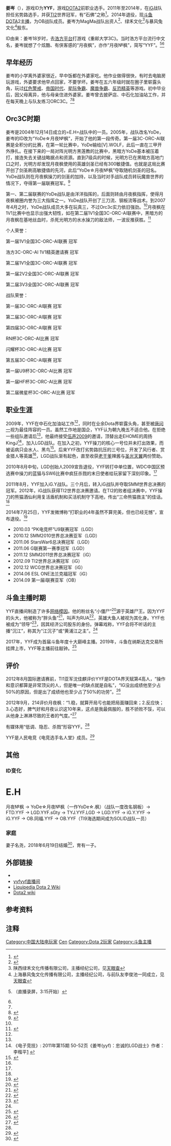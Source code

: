 {{NoteTA
| G1 = Games
| G2 = Esports
}}
{{Infobox person
| 姓名 = 姜岑
| 性别 = 男
| 圖像大小 = 
| 圖像說明 = 
| 原文名 = 
| 遊戲ID = 月夜№枫、YYF
| 本名 = 
| 出生日期 = {{birth date and age|1987|2|3}}
| 死亡日期 = 
| 出生地 = {{CHN}}[[上海市|上海市]]
| 別名 = 枫哥、胖头鱼
| 活躍時期 = 2009 -
| 知名原因 = [[DOTA|DOTA]]世界冠军、游戏主播
| 籍貫 = 
| 獲獎 = SMM2011冠军、TI2世界冠军
| 網站 = {{Sinaweibo|2176141495|iG_月夜枫YYF}}
| 腳註 = 
| 教育程度 = 
| 語言 = [[上海话|上海话]]、[[普通話|普通話]]
| 國籍 = {{PRC}}
| 職業 = 前电竞职业选手、游戏主播
| 僱主 = 
| 組織 = [[iG电子竞技俱乐部|iG电子竞技俱乐部]]、斗鱼TV
| 機構 = 
}}
'''姜岑'''（{{bd|1987年|2月3日}}），游戏ID为'''YYF'''，游戏[[DOTA2|DOTA2]]前职业选手。2011年至2014年，在[[iG电子竞技俱乐部|iG]]战队担任劣势路选手，并获[[2012年Dota_2国际邀请赛|TI2]]世界冠军，有“石佛”之称<ref name="max">{{cite news |title=中国刀塔人之YYF姜岑传：一往无前侠客行 |url=https://news.maxjia.com/maxnews/app/detail/dota2/153285 |accessdate=2021-01-15 |work=妖怪回来了 |publisher=MAX+ |date=2019-10-29 |archive-date=2021-01-21 |archive-url=https://web.archive.org/web/20210121070301/https://news.maxjia.com/maxnews/app/detail/dota2/153285 |dead-url=no }}</ref>。2014年退役，现[[斗鱼网|斗鱼]]DOTA2[[直播主|主播]]，为OB战队{{noteTag|1=业余战队}}成员。姜岑为MagMa战队出资人<ref name="magma">{{cite web|author1=几页|title=VPGAME专访YYF：《情商》拉满，水友们开心我就开心|url=https://www.vpgame.com/news/article/297116|website=VPGAME|date=2019-12-09|access-date=2021-01-29|archive-date=2021-02-02|archive-url=https://web.archive.org/web/20210202205640/https://www.vpgame.com/news/article/297116|dead-url=no}}</ref>、绿禾文化<ref>陕西绿禾文化传播有限公司，主播经纪公司，见[https://www.tianyancha.com/company/3214582781 天眼查]{{Dead link}}</ref>与暴风兔文化<ref>上海暴风兔文化传播有限公司，主播经纪公司，与前队友李俊池一同成立，见[https://www.tianyancha.com/company/3298200564 天眼查]{{Dead link}}</ref>股东。

ID由来：姜岑18岁时，去[[浩方平台|浩方平台]]打游戏《重邮大学3C》。当时浩方平台流行中文名，姜岑就想了个炫酷、有侠客感的“月夜枫”，亦作“月夜№枫”，简写“YYF”。<ref>{{cite web |author1=TOVELO木石 |title=OB青训的路，也是当初Wings建立的路。枫哥谈自己ID的由来，回忆自己21岁的时候有多厉害 |url=https://www.bilibili.com/video/av66655427/ |website=Bilibili |access-date=2021-01-16 |archive-date=2021-01-21 |archive-url=https://web.archive.org/web/20210121231230/https://www.bilibili.com/video/av66655427/ |dead-url=no }}（直播录屏，3:15开始）</ref><ref name="vp180"></ref>

== 早年经历 ==
姜岑的小学离外婆家很近，早中饭都在外婆家吃。他作业做得很快，有时去电脑房玩游戏，外婆要求他早点回家，不要学坏。姜岑在五六年级时就在圈子里崭露头角，玩过[[红色警戒系列|红色警戒]]、[[帝国时代|帝国时代]]、[[星际争霸|星际争霸]]、[[魔兽争霸|魔兽争霸]]、[[反恐精英|反恐精英]]等游戏。初中毕业后，因父母离异，他与母亲住进外婆家。姜岑曾去披萨店、中石化加油站工作，并在每天晚上与队友练习ORC3C。<ref name="max"/><ref name="gamefy">{{cite web|url=https://v.youku.com/v_show/id_XNTEyODU2MjQ0.html|title=<nowiki>[春节特别节目]YYF专题</nowiki>|author1=游戏风云|date=2013-02-09|access-date=2021-01-30|archive-date=2021-02-03|archive-url=https://web.archive.org/web/20210203220311/https://v.youku.com/v_show/id_XNTEyODU2MjQ0.html|dead-url=no}}</ref>

== Orc3C时期 ==
姜岑是2004年12月14日成立的=E.H=战队中的一员。2005年，战队改名YoDe，姜岑的ID改为“YoDe☆月夜№枫”，开始了他的第一段传奇。第一届3C-ORC-AI联赛是全积分的比赛，在第一轮比赛中，YoDe输给[V].WOLF，此后一直在三甲开外挣扎。在接下来的一局对阵光明方黑莲教的比赛中，黑暗方YoDe基本被压着打，接连失去关键战略据点和资源。直到7级兵的时候，光明方已在黑暗方高地门口之时，光明方却发现月夜枫使用的英雄剑圣已经有300敏捷值。也就是这局比赛开创了剑圣刷高敏捷值的先河，此后“YoDe☆月夜№枫”夺取随机剑圣的冠名。YoDe战队则在月夜枫操刀的剑圣的加持，以及当时对手战队成员转玩魔兽世界的情况下，夺得第一届联赛冠军。<ref name="three">{{cite web|title=魔兽争霸《3C+ORC+AI》论3大指挥(GSP 月夜 FOX) AND风云人物，采用自uuu9论坛[V].Kamiyu 小月|url=https://wap.gamersky.com/gl/Content-107045.html|date=2008-08-20|access-date=2021-05-30|archive-date=2021-06-02|archive-url=https://web.archive.org/web/20210602212624/https://wap.gamersky.com/gl/Content-107045.html|dead-url=no}}</ref>

第一、第二届联赛的YoDe战队是由洋洋指挥的，后面则转由月夜枫指挥，使得月夜枫被圈内誉为三大指挥之一。YoDe战队开创了三刀流、钢板流等战术。到2007年4月之时，YoDe战队成员大多在玩真三{{noteTag|改自Dota加入三国元素的魔兽地图}}，不过Orc3c实力依旧强劲。<ref name="three"/>月夜枫在1V1比赛中也显示出强大韧性，如在第二届1V1全国3C-ORC-AI联赛中，黑暗方的月夜枫在基地丝血时，杀死光明方的水水操刀的敌法师，一波反推获胜。<ref name="oneone">{{cite web|title=魔兽争霸《3C+ORC+AI》论：高手如何养成！|url=https://wap.gamersky.com/gl/Content-85751.html|date=2007-11-28|access-date=2021-05-30|archive-date=2021-06-02|archive-url=https://web.archive.org/web/20210602214448/https://wap.gamersky.com/gl/Content-85751.html|dead-url=no}}</ref>

{{hideH|荣誉<ref name="ch3c">{{cite web |author1=芒果冰OL |title=由爆红到没落，澄海3c的前世今生 |url=https://www.gcores.com/articles/123360 |website=机核 GCORES |access-date=2021-01-16 |archive-date=2021-01-22 |archive-url=https://web.archive.org/web/20210122041708/https://www.gcores.com/articles/123360 |dead-url=no }}</ref>{{noteTag|<ref name="vp180"/>中提到月夜枫基本拿到了所有比赛的冠军}}}}
个人荣誉：

第一届1V1全国3C-ORC-AI联赛 冠军

浩方3C-ORC-AI 1V1精英邀请赛 冠军

第二届1V1全国3C-ORC-AI联赛 冠军

第一届2V2全国3C-ORC-AI联赛 冠军

第二届3V3全国3C-ORC-AI联赛 冠军

战队荣誉：

第一届3C-ORC-AI联赛 冠军

第二届3C-ORC-AI联赛 冠军

第四届3C-ORC-AI联赛 冠军

RN杯3C-ORC-AI比赛 冠军

闪耀杯3C-ORC-AI比赛 冠军

第五届3C-ORC-AI联赛 冠军

第一届U9杯3C-ORC-AI比赛 冠军

第一届HF杯3C-ORC-AI比赛 冠军

第二届微星杯3C-ORC-AI比赛 冠军
{{hideF}}

== 职业生涯 ==
2009年，YYF在中石化加油站工作<ref name="gamefy"/>，同时在业余Dota界崭露头角，甚至被[[唐问一|唐问一]]视为最佳阵容的一员。虽然工作地是国企，YYF认为朝九晚五不适合他。在拒绝一些组队邀请后<ref name="sjq"/>，他最终接受[[伍声|伍声2009]]的邀请，顶替出走EHOME的周扬KingJ<ref>《电子竞技》: 2011年第15期 50-52页《姜岑(yyf)：忠诚的LGD战士》作者：李楷平[https://www.ixueshu.com/document/943e957ca5360c9bb3f460110aa744db318947a18e7f9386.html] {{Wayback|url=https://www.ixueshu.com/document/943e957ca5360c9bb3f460110aa744db318947a18e7f9386.html |date=20210512134416 }}</ref>，加入LGD战队。在加入之初，YYF操刀的核心一号位并未打出效果，而被诟病只会水人{{noteTag|1=变体精灵}}、黑鸟{{noteTag|1=Dota称黑曜毁灭者，Dota2称殁境神蚀者}}<ref name="water">{{cite web|title=DOTA2传奇选手第五期——姜岑：月夜枫YYF|url=http://news.maxjia.com/maxnews/app/detail/dota2/64358|author1=易竞技KoKo|access-date=2021-05-12|archive-date=2021-05-12|archive-url=https://web.archive.org/web/20210512060121/http://news.maxjia.com/maxnews/app/detail/dota2/64358|dead-url=no}}</ref>。后来YYF改打劣势路抗压的三号位，开发了风行者、赏金猎人等英雄<ref name="water"/>，LGD战队渐有起色，直至收获[[老干爹|老干爹]]辣酱与[[圣光天翼|圣光天翼]]两份赞助。

2010年8月中旬，LGD创始人2009宣告退役，YYF转打中单位置，WDC中国区预选赛中操刀的蓝猫{{noteTag|1=风暴之灵}}与SW6比赛中疯狂杀戮{{noteTag|1=短时间杀四个英雄}}的末日使者给玩家留下深刻印象。<ref name="water"/>

2011年8月，YYF加入iG.Y战队。三个月后，转入iG战队并夺取SMM世界总决赛的冠军。2012年，iG战队获得TI2世界总决赛邀请。在TI2的败者组决赛中，YYF操刀的熊猫酒仙利用复活盾机制和买活机制守下高地，传出“三命熊猫救主”的佳话。<ref name="vp180"/>

2014年7月25日，YYF发微博称“打职业的4年虽然不算完美，但也已经无憾”，宣布退役。<ref>{{cite web|title=YYF退役微博|url=https://web.archive.org/web/20150623214235/http://t.qq.com/p/t/419258065742467|author1=YYF}}</ref>
{{hideH|荣誉}}
*2010.03 “PK电竞杯”U9联赛冠军（LGD）
*2010.12 SMM2010世界总决赛亚军（LGD）
*2011.06 StarsWar6总决赛冠军（LGD）
*2011.06 G联赛第一赛季冠军（LGD）
*2011.12 SMM2011世界总决赛冠军（iG）
*2012.09 TI2世界总决赛冠军（iG）
*2012.12 WCG世界总决赛冠军（iG）
*2014.06 ESL ONE法兰克福冠军（iG）
*2014.09 第一届i联赛亚军（OB）
{{hideF}}

== 斗鱼主播时期 ==
YYF直播间制造了许多[[网络模因|网络模因]]。他的粉丝名“小僵尸”<ref name="zzjs">{{cite web|author1=曹珺萌|title=观众情感堆砌起的斗鱼直播节|url=http://m.fx361.com/news/2017/0921/2284615.html|website=《电子竞技》|date=2018-06-11|access-date=2021-01-30|archive-date=2021-02-04|archive-url=https://web.archive.org/web/20210204005659/http://m.fx361.com/news/2017/0921/2284615.html|dead-url=no}}</ref>源于英雄尸王。因为YYF的头大，他被称为“胖头鱼”<ref name="vp180">{{cite web |author1=小C|title=专访月夜枫YYF：讲道理我真的只有180斤|url=https://www.vpgame.com/news/article/32033|website=VPGAME|date=2017-01-20}}</ref>，叫声为RUA<ref name="zzrua">{{cite web|author1=Wicca|title=用梗文化撑起的DOTA2玩家社区|url=http://m.fx361.com/news/2017/0921/2284615.html|website=《电子竞技》|date=2017-09-21|access-date=2021-01-30|archive-date=2021-02-04|archive-url=https://web.archive.org/web/20210204005659/http://m.fx361.com/news/2017/0921/2284615.html|dead-url=no}}</ref>，英雄大鱼人{{noteTag|1=斯拉达}}被视为其化身。YYF也被成为“领导”<ref name="boss">{{cite web|author1=VPGAME|title=枫哥直播回应节奏：我一点都不喜欢领导这个人设|url=https://www.vpgame.com/news/article/338213|website=VPGAME|date=2020-06-21|access-date=2021-01-29|archive-date=2021-02-09|archive-url=https://web.archive.org/web/20210209011832/https://www.vpgame.com/news/article/338213|dead-url=no}}</ref>，因其经济公司股东的身份。弹幕戏称，YYF会将不听话的主播“沉江”，称其为“江沉子”或“黄浦江之主”。{{noteTag|1=“姜岑”谐音。江指黄浦江}}<ref name="magma"></ref>

2017年，YYF成为首届斗鱼年度十大巅峰主播。2019年，斗鱼在纳斯达克交易所挂牌上市，YYF等主播前往敲钟。<ref>{{cite news |author1=新浪科技 |title=斗鱼上市首日低开平收 市值达37亿美元 |url=https://tech.sina.com.cn/i/2019-07-18/doc-ihytcitm2768606.shtml |date=2019-07-18}}</ref>

== 评价 ==
2012年8月国际邀请赛前，TI1亚军沈佳麒{{noteTag|1=鼠大王，sjq沈佳麒}}评价YYF是DOTA界天赋第4高人，“操作和意识都算是非常顶尖的人，但是唯一的缺点就是自私”，“IG没出成绩他至少占50%的原因，但是出了成绩他也至少占了50%的功劳”。<ref name="sjq">{{cite web|author1=鼠大王|title=鼠大王:西雅图各队夺冠几率及想说的话|url=http://dota.uuu9.com/201208/90041.shtml|website=UUU9|date=2012-08-20|access-date=2021-05-12|archive-date=2021-05-14|archive-url=https://web.archive.org/web/20210514061932/http://dota.uuu9.com/201208/90041.shtml|dead-url=no}}</ref>

2012年9月，214{{noteTag|1=SGamer论坛ID为foreveryou或momozq}}评价月夜枫：“1.稳，就算开局亏也能把局面赚回来；2.反应快；3.心态好，脾气好和月夜认识这10年来，这点是我最佩服的，胜不骄败不馁，可以从他身上淋淋尽致的王者的气度。”<ref name="bi">{{cite web|author1=比的原理等|title=<nowiki>=========【荡气回肠】追忆ORC3C时代的YYF（82楼214回帖）=========</nowiki>|date=2012-09-05|website=SGamer|url=https://bbs.sgamer.com/forum.php?mod=viewthread&tid=10805388&archive=1&extra=page%3D1&page=1|archiveurl=https://web.archive.org/web/20150620071322/https://bbs.sgamer.com/thread-10805388-1-1.html|archivedate=2015-06-20|access-date=2021-01-30|dead-url=no}}</ref>

有媒体用“低调、隐忍、杀戮”形容YYF。<ref name="vp180"></ref>

YYF是人民电竞《电竞选手名人堂》成员。<ref>{{cite web |author1=人民电竞 |title=中国电竞选手名人堂公布：让电竞在这里传承 |url=https://tech.sina.com.cn/roll/2020-08-22/doc-iivhuipp0073224.shtml |website=新浪 |access-date=2021-01-15 |archive-date=2021-01-21 |archive-url=https://web.archive.org/web/20210121053450/https://tech.sina.com.cn/roll/2020-08-22/doc-iivhuipp0073224.shtml |dead-url=no }}</ref>

== 其他 ==
=== ID变化 ===
=E.H=月夜№枫 -> YoDe☆月夜№枫（一作YoDe☆.枫）（战队一度改名钢板）-> FTD.YYF -> LGD.YYF.sGty -> TYJ.YYF.LGD -> LGD.YYF -> iG.Y.YYF -> iG.YYF -> OB.同福.YYF -> OB.YYF（TI9海选期间成为SOLID战队一员）

=== 家庭 ===
妻子名尧，2018年6月19日结婚<ref>{{cite web |author1=尧 |title=2018.6.19领证-2020.6.19纪念 |url=https://weibo.com/5784772201/J7v9uwrhk |website=微博 |access-date=2021-01-15 |archive-date=2021-01-21 |archive-url=https://web.archive.org/web/20210121214947/https://weibo.com/5784772201/J7v9uwrhk |dead-url=no }}</ref>，育有一子。

== 外部链接 ==
* {{Sinaweibo|2176141495|iG_月夜枫YYF}}
* [https://www.douyu.com/9999 yyfyyf直播间] {{Wayback|url=https://www.douyu.com/9999 |date=20210226051047 }}
* [https://liquipedia.net/dota2/YYF Liquipedia Dota 2 Wiki] {{Wayback|url=https://liquipedia.net/dota2/YYF |date=20210118191335 }}
* [https://dota2.gamepedia.com/YYF Dota2 wiki] {{Wayback|url=https://dota2.gamepedia.com/YYF |date=20201028235535 }}

== 参考资料 ==
{{reflist}}

== 注释 ==
{{Notefoot}}

{{DEFAULTSORT:Jiang Cen}}
[[Category:中国大陆电玩家|Category:中国大陆电玩家]]
[[Category:姜姓|Cen]]
[[Category:Dota_2玩家|Category:Dota 2玩家]]
[[Category:斗鱼主播|Category:斗鱼主播]]